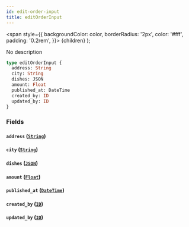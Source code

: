 ```yaml
---
id: edit-order-input
title: editOrderInput
---
```


<span
style={{
      backgroundColor: color,
      borderRadius: '2px',
      color: '#fff',
      padding: '0.2rem',
    }}>
{children}
</span>
);

No description

```graphql
type editOrderInput {
  address: String
  city: String
  dishes: JSON
  amount: Float
  published_at: DateTime
  created_by: ID
  updated_by: ID
}
```

### Fields

#### `address` ([`String`](/v1/scalars/string))

#### `city` ([`String`](/v1/scalars/string))

#### `dishes` ([`JSON`](/v1/scalars/json))

#### `amount` ([`Float`](/v1/scalars/float))

#### `published_at` ([`DateTime`](/v1/scalars/date-time))

#### `created_by` ([`ID`](/v1/scalars/id))

#### `updated_by` ([`ID`](/v1/scalars/id))
